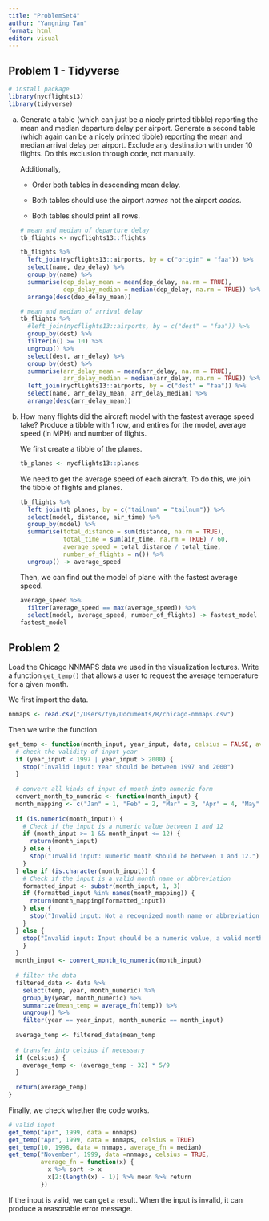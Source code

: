 ```yaml
---
title: "ProblemSet4"
author: "Yangning Tan"
format: html
editor: visual
---
```


## Problem 1 - Tidyverse

```r
# install package
library(nycflights13)
library(tidyverse)
```

a.  Generate a table (which can just be a nicely printed tibble) reporting the mean and median departure delay per airport. Generate a second table (which again can be a nicely printed tibble) reporting the mean and median arrival delay per airport. Exclude any destination with under 10 flights. Do this exclusion through code, not manually.

    Additionally,

    -   Order both tables in descending mean delay.

    -   Both tables should use the airport *names* not the airport *codes*.

    -   Both tables should print all rows.

    ```r
    # mean and median of departure delay
    tb_flights <- nycflights13::flights

    tb_flights %>% 
      left_join(nycflights13::airports, by = c("origin" = "faa")) %>% 
      select(name, dep_delay) %>% 
      group_by(name) %>% 
      summarise(dep_delay_mean = mean(dep_delay, na.rm = TRUE),
                dep_delay_median = median(dep_delay, na.rm = TRUE)) %>% 
      arrange(desc(dep_delay_mean))
    ```

    ```r
    # mean and median of arrival delay
    tb_flights %>%
      #left_join(nycflights13::airports, by = c("dest" = "faa")) %>%
      group_by(dest) %>%
      filter(n() >= 10) %>%
      ungroup() %>% 
      select(dest, arr_delay) %>%
      group_by(dest) %>%
      summarise(arr_delay_mean = mean(arr_delay, na.rm = TRUE),
                arr_delay_median = median(arr_delay, na.rm = TRUE)) %>% 
      left_join(nycflights13::airports, by = c("dest" = "faa")) %>%
      select(name, arr_delay_mean, arr_delay_median) %>% 
      arrange(desc(arr_delay_mean))
    ```

b.  How many flights did the aircraft model with the fastest average speed take? Produce a tibble with 1 row, and entires for the model, average speed (in MPH) and number of flights.

    We first create a tibble of the planes.

    ```r
    tb_planes <- nycflights13::planes
    ```

    We need to get the average speed of each aircraft. To do this, we join the tibble of flights and planes.

    ```r
    tb_flights %>% 
      left_join(tb_planes, by = c("tailnum" = "tailnum")) %>% 
      select(model, distance, air_time) %>% 
      group_by(model) %>% 
      summarise(total_distance = sum(distance, na.rm = TRUE),
                total_time = sum(air_time, na.rm = TRUE) / 60,
                average_speed = total_distance / total_time,
                number_of_flights = n()) %>% 
      ungroup() -> average_speed
    ```

    Then, we can find out the model of plane with the fastest average speed.

    ```r
    average_speed %>% 
      filter(average_speed == max(average_speed)) %>% 
      select(model, average_speed, number_of_flights) -> fastest_model
    fastest_model
    ```

## Problem 2

Load the Chicago NNMAPS data we used in the visualization lectures. Write a function `get_temp()` that allows a user to request the average temperature for a given month.

We first import the data.

```r
nnmaps <- read.csv("/Users/tyn/Documents/R/chicago-nmmaps.csv")
```

Then we write the function.

```r
get_temp <- function(month_input, year_input, data, celsius = FALSE, average_fn = mean){
  # check the validity of input year
  if (year_input < 1997 | year_input > 2000) {
    stop("Invalid input: Year should be between 1997 and 2000")
  }
  
  # convert all kinds of input of month into numeric form
  convert_month_to_numeric <- function(month_input) {
  month_mapping <- c("Jan" = 1, "Feb" = 2, "Mar" = 3, "Apr" = 4, "May" = 5, "Jun" = 6, "Jul" = 7, "Aug" = 8, "Sep" = 9, "Oct" = 10, "Nov" = 11, "Dec" = 12)
  
  if (is.numeric(month_input)) {
    # Check if the input is a numeric value between 1 and 12
    if (month_input >= 1 && month_input <= 12) {
      return(month_input)
    } else {
      stop("Invalid input: Numeric month should be between 1 and 12.")
    }
  } else if (is.character(month_input)) {
    # Check if the input is a valid month name or abbreviation
    formatted_input <- substr(month_input, 1, 3)
    if (formatted_input %in% names(month_mapping)) {
      return(month_mapping[formatted_input])
    } else {
      stop("Invalid input: Not a recognized month name or abbreviation.")
    }
  } else {
    stop("Invalid input: Input should be a numeric value, a valid month name, or a valid month abbreviation.")
    }
  }
  month_input <- convert_month_to_numeric(month_input)
  
  # filter the data
  filtered_data <- data %>%
    select(temp, year, month_numeric) %>% 
    group_by(year, month_numeric) %>% 
    summarize(mean_temp = average_fn(temp)) %>% 
    ungroup() %>% 
    filter(year == year_input, month_numeric == month_input)
  
  average_temp <- filtered_data$mean_temp
  
  # transfer into celsius if necessary
  if (celsius) {
    average_temp <- (average_temp - 32) * 5/9
  }
    
  return(average_temp)
}
```

Finally, we check whether the code works.

```r
# valid input
get_temp("Apr", 1999, data = nnmaps)
get_temp("Apr", 1999, data = nnmaps, celsius = TRUE)
get_temp(10, 1998, data = nnmaps, average_fn = median)
get_temp("November", 1999, data =nnmaps, celsius = TRUE,
         average_fn = function(x) {
           x %>% sort -> x
           x[2:(length(x) - 1)] %>% mean %>% return
         })
```

If the input is valid, we can get a result. When the input is invalid, it can produce a reasonable error message.
